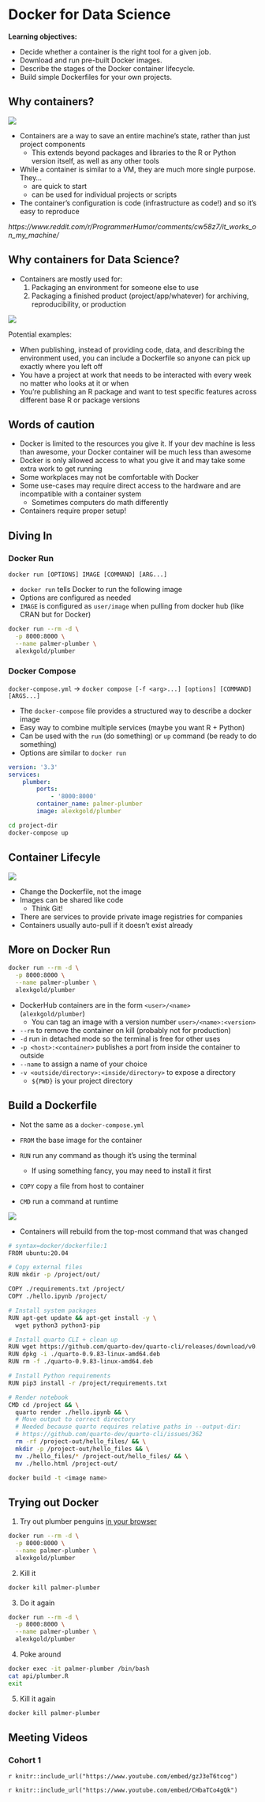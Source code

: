 # Docker for Data Science

**Learning objectives:**

-   Decide whether a container is the right tool for a given job.
-   Download and run pre-built Docker images.
-   Describe the stages of the Docker container lifecycle.
-   Build simple Dockerfiles for your own projects.

## Why containers?

![](images/05_it-works-on-my-machine.jpg)

- Containers are a way to save an entire machine's state, rather than just project components
  - This extends beyond packages and libraries to the R or Python version itself, as well as any other tools
  
- While a container is similar to a VM, they are much more single purpose. They...
  - are quick to start
  - can be used for individual projects or scripts
  
- The container's configuration is code (infrastructure as code!) and so it's easy to reproduce

*https://www.reddit.com/r/ProgrammerHumor/comments/cw58z7/it_works_on_my_machine/*

## Why containers for Data Science?

- Containers are mostly used for:
  1. Packaging an environment for someone else to use
  2. Packaging a finished product (project/app/whatever) for archiving, reproducibility, or production
  
![](https://do4ds.com/chapters/sec1/images-docker/docker-usage.png)
  
Potential examples:

- When publishing, instead of providing code, data, and describing the environment used, you can include a Dockerfile so anyone can pick up exactly where you left off
- You have a project at work that needs to be interacted with every week no matter who looks at it or when
- You're publishing an R package and want to test specific features across different base R or package versions

## Words of caution

- Docker is limited to the resources you give it. If your dev machine is less than awesome, your Docker container will be much less than awesome
- Docker is only allowed access to what you give it and may take some extra work to get running
- Some workplaces may not be comfortable with Docker
- Some use-cases may require direct access to the hardware and are incompatible with a container system
  - Sometimes computers do math differently
  
- Containers require proper setup!

## Diving In

### Docker Run

`docker run [OPTIONS] IMAGE [COMMAND] [ARG...]`

- `docker run` tells Docker to run the following image
- Options are configured as needed
- `IMAGE` is configured as `user/image` when pulling from docker hub (like CRAN but for Docker)

```bash
docker run --rm -d \
  -p 8000:8000 \
  --name palmer-plumber \
  alexkgold/plumber
```

### Docker Compose

`docker-compose.yml` -> `docker compose [-f <arg>...] [options] [COMMAND] [ARGS...]`

- The `docker-compose` file provides a structured way to describe a docker image
- Easy way to combine multiple services (maybe you want R + Python)
- Can be used with the `run` (do something) or `up` command (be ready to do something)
- Options are similar to `docker run`

```yml
version: '3.3'
services:
    plumber:
        ports:
            - '8000:8000'
        container_name: palmer-plumber
        image: alexkgold/plumber
```

```bash
cd project-dir
docker-compose up
```

## Container Lifecyle

![](https://do4ds.com/chapters/sec1/images-docker/docker-lifecycle.png)

- Change the Dockerfile, not the image
- Images can be shared like code
  - Think Git!
- There are services to provide private image registries for companies
- Containers usually auto-pull if it doesn't exist already

## More on Docker Run

```bash
docker run --rm -d \
  -p 8000:8000 \
  --name palmer-plumber \
  alexkgold/plumber
```

- DockerHub containers are in the form `<user>/<name>` (`alexkgold/plumber`)
  - You can tag an image with a version number `user>/<name>:<version>`

- `--rm` to remove the container on kill (probably not for production)
- `-d` run in detached mode so the terminal is free for other uses
- `-p <host>:<container>` publishes a port from inside the container to outside
- `--name` to assign a name of your choice
- `-v <outside/directory>:<inside/directory>` to expose a directory
  - `${PWD}` is your project directory
  
## Build a Dockerfile

- Not the same as a `docker-compose.yml`

- `FROM` the base image for the container
- `RUN` run any command as though it's using the terminal
  - If using something fancy, you may need to install it first
- `COPY` copy a file from host to container
- `CMD` run a command at runtime

![](images/05_container-layers.jpg)

- Containers will rebuild from the top-most command that was changed

```bash
# syntax=docker/dockerfile:1
FROM ubuntu:20.04

# Copy external files
RUN mkdir -p /project/out/

COPY ./requirements.txt /project/
COPY ./hello.ipynb /project/

# Install system packages
RUN apt-get update && apt-get install -y \
  wget python3 python3-pip

# Install quarto CLI + clean up
RUN wget https://github.com/quarto-dev/quarto-cli/releases/download/v0.9.83/quarto-0.9.83-linux-amd64.deb
RUN dpkg -i ./quarto-0.9.83-linux-amd64.deb
RUN rm -f ./quarto-0.9.83-linux-amd64.deb

# Install Python requirements
RUN pip3 install -r /project/requirements.txt

# Render notebook
CMD cd /project && \
  quarto render ./hello.ipynb && \
  # Move output to correct directory
  # Needed because quarto requires relative paths in --output-dir: 
  # https://github.com/quarto-dev/quarto-cli/issues/362
  rm -rf /project-out/hello_files/ && \
  mkdir -p /project-out/hello_files && \
  mv ./hello_files/* /project-out/hello_files/ && \
  mv ./hello.html /project-out/
```

```bash
docker build -t <image name>
```

## Trying out Docker

1. Try out plumber penguins [in your browser]( http://localhost:8000/__docs__/)

```bash
docker run --rm -d \
  -p 8000:8000 \
  --name palmer-plumber \
  alexkgold/plumber
```

2. Kill it

```bash
docker kill palmer-plumber
```

3. Do it again

```bash
docker run --rm -d \
  -p 8000:8000 \
  --name palmer-plumber \
  alexkgold/plumber
```

4. Poke around

```bash
docker exec -it palmer-plumber /bin/bash
cat api/plumber.R
exit
```

5. Kill it again

```bash
docker kill palmer-plumber
```

## Meeting Videos

### Cohort 1

`r knitr::include_url("https://www.youtube.com/embed/gzJ3eT6tcog")`

`r knitr::include_url("https://www.youtube.com/embed/CHbaTCo4gQk")`
